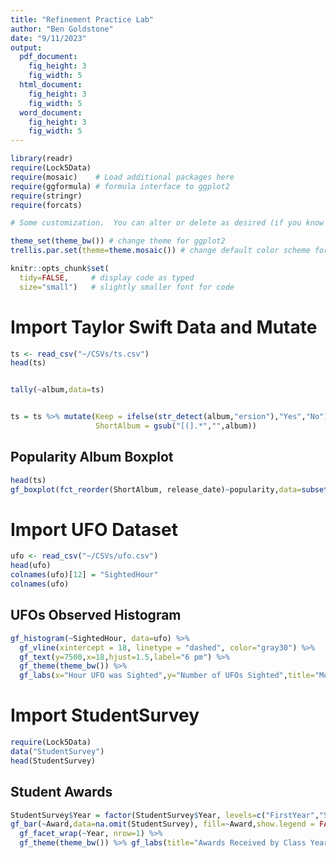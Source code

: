 ```yaml
---
title: "Refinement Practice Lab"
author: "Ben Goldstone"
date: "9/11/2023"
output: 
  pdf_document:
    fig_height: 3
    fig_width: 5
  html_document:
    fig_height: 3
    fig_width: 5
  word_document:
    fig_height: 3
    fig_width: 5
---
```


```r
library(readr)
require(Lock5Data)
require(mosaic)    # Load additional packages here 
require(ggformula) # formula interface to ggplot2
require(stringr)
require(forcats)

# Some customization.  You can alter or delete as desired (if you know what you are doing).

theme_set(theme_bw()) # change theme for ggplot2
trellis.par.set(theme=theme.mosaic()) # change default color scheme for lattice

knitr::opts_chunk$set(
  tidy=FALSE,     # display code as typed
  size="small")   # slightly smaller font for code
```

# Import Taylor Swift Data and Mutate
```r

ts <- read_csv("~/CSVs/ts.csv")
head(ts)


tally(~album,data=ts)


ts = ts %>% mutate(Keep = ifelse(str_detect(album,"ersion"),"Yes","No"),
                   ShortAlbum = gsub("[(].*","",album))

```

## Popularity Album Boxplot
```r
head(ts)
gf_boxplot(fct_reorder(ShortAlbum, release_date)~popularity,data=subset(ts,Keep == "Yes")) %>% gf_text(fct_reorder(ShortAlbum,release_date)~90,label=~release_date) %>% gf_theme(theme_classic()) %>% gf_labs(y="Album",x="Popularity",title="Popularity of Taylor Swift Albums")

```
# Import UFO Dataset
```r
ufo <- read_csv("~/CSVs/ufo.csv")
head(ufo)
colnames(ufo)[12] = "SightedHour"
colnames(ufo)
```

## UFOs Observed Histogram
```r
gf_histogram(~SightedHour, data=ufo) %>% 
  gf_vline(xintercept = 18, linetype = "dashed", color="gray30") %>%
  gf_text(y=7500,x=18,hjust=1.5,label="6 pm") %>% 
  gf_theme(theme_bw()) %>%
  gf_labs(x="Hour UFO was Sighted",y="Number of UFOs Sighted",title="Most UFOs are Observed after 6 pm")
```

# Import StudentSurvey
```r
require(Lock5Data)
data("StudentSurvey")
head(StudentSurvey)
```

## Student Awards
```r
StudentSurvey$Year = factor(StudentSurvey$Year, levels=c("FirstYear","Sophomore","Junior","Senior"))
gf_bar(~Award,data=na.omit(StudentSurvey), fill=~Award,show.legend = FALSE) %>% 
  gf_facet_wrap(~Year, nrow=1) %>% 
  gf_theme(theme_bw()) %>% gf_labs(title="Awards Received by Class Year",y="Number of Awards Received")
```


